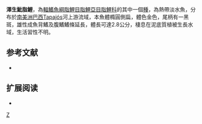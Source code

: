 {{Speciesbox 
| taxon = Hyphessobrycon heliacus
| status = NE
| status_system = IUCN3.1
| authority =  [[Moreira|Moreira]], [[Landim|Landim]] & [[Costa|Costa]], 2002
| synonyms = 
}}
'''澤生魮脂鯉'''，為[[輻鰭魚綱|輻鰭魚綱]][[脂鯉目|脂鯉目]][[脂鯉亞目|脂鯉亞目]][[脂鯉科|脂鯉科]]的其中一個[[種|種]]，為熱帶淡水魚，分布於[[南美洲|南美洲]][[巴西|巴西]]Tapajós河上游流域，本魚體橢圓側扁，體色金色，尾柄有一黑斑，雄性成魚背鰭及腹鰭鰭條延長，體長可達2.8公分，棲息在泥底質植被生長水域，生活習性不明。

==参考文献==
{{refbegin}}
*{{FishBase_species|genus=Hyphessobrycon|species=heliacus|year=2013|month=12}}
{{refend}}

== 扩展阅读 ==
{{refbegin}}
*{{wikispecies-inline|Hyphessobrycon heliacus|澤生魮脂鯉}}
{{refend}}
{{Taxonbar|from=Q5831205}}

[[Category:魮脂鯉屬|Z]]


{{魚類小作品}}